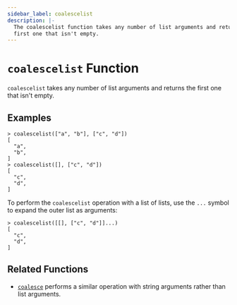 ```yaml
---
sidebar_label: coalescelist
description: |-
  The coalescelist function takes any number of list arguments and returns the
  first one that isn't empty.
---
```


# `coalescelist` Function

`coalescelist` takes any number of list arguments and returns the first one
that isn't empty.

## Examples

```
> coalescelist(["a", "b"], ["c", "d"])
[
  "a",
  "b",
]
> coalescelist([], ["c", "d"])
[
  "c",
  "d",
]
```

To perform the `coalescelist` operation with a list of lists, use the `...`
symbol to expand the outer list as arguments:

```
> coalescelist([[], ["c", "d"]]...)
[
  "c",
  "d",
]
```

## Related Functions

* [`coalesce`](../../language/functions/coalesce.mdx) performs a similar operation with string
  arguments rather than list arguments.
